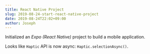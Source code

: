 ```yaml
---
title: React Native Project
slug: 2019-08-24-start-react-native-project
date: 2019-08-24T22:02+09:00
author: Joseph
---
```


Initialized an *Expo (React Native)* project to build a mobile application.

Looks like `Haptic` API is now async: `Haptic.selectionAsync()`.